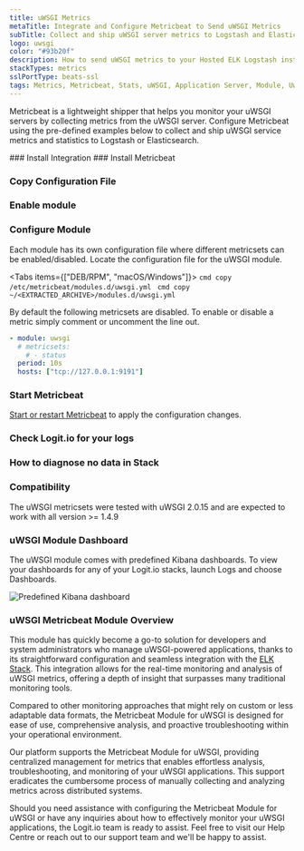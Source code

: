 ```yaml
---
title: uWSGI Metrics
metaTitle: Integrate and Configure Metricbeat to Send uWSGI Metrics
subTitle: Collect and ship uWSGI server metrics to Logstash and Elasticsearch
logo: uwsgi
color: "#93b20f"
description: How to send uWSGI metrics to your Hosted ELK Logstash instance. Configure Metricbeat to send uWSGI server metrics to Logstash or Elasticsearch.
stackTypes: metrics
sslPortType: beats-ssl
tags: Metrics, Metricbeat, Stats, uWSGI, Application Server, Module, Uwsgi
---
```


Metricbeat is a lightweight shipper that helps you monitor your uWSGI 
servers by collecting metrics from the uWSGI server. Configure Metricbeat 
using the pre-defined examples below to collect and ship uWSGI 
service metrics and statistics to Logstash or Elasticsearch.

<Steps>
  ### Install Integration
  <InstallIntegration/>
  ### Install Metricbeat

  <InstallBeat beatname="metricbeat" />

  ### Copy Configuration File

  <MetricbeatOutput />

  ### Enable module

  <EnableMetricbeatModule module="uWSGI" />

  ### Configure Module

  Each module has its own configuration file where different metricsets can be enabled/disabled. 
  Locate the configuration file for the uWSGI module.
        
  <Tabs items={["DEB/RPM", "macOS/Windows"]}>
    <Tab>
      ```cmd copy
      /etc/metricbeat/modules.d/uwsgi.yml
      ```
    </Tab>
    <Tab>
      ```cmd copy
      ~/<EXTRACTED_ARCHIVE>/modules.d/uwsgi.yml
      ```
    </Tab>
  </Tabs>

  By default the following metricsets are disabled. To enable or disable a 
  metric simply comment or uncomment the line out.

  ```yml copy showLineNumbers
  - module: uwsgi
    # metricsets:
      # - status
    period: 10s
    hosts: ["tcp://127.0.0.1:9191"]
  ```

  ### Start Metricbeat

  [Start or restart Metricbeat](https://www.elastic.co/guide/en/beats/metricbeat/master/metricbeat-starting.html) 
  to apply the configuration changes.

  ### Check Logit.io for your logs

  <LaunchStack utmMedium="logs" utmCampaign="uwsgi_metricbeat" source="metrics_uwsgi" />

  ### How to diagnose no data in Stack

  <DiagnoseNoData />

  ### Compatibility

  The uWSGI metricsets were tested with uWSGI 2.0.15 and are expected to work with all version >= 1.4.9

  ### uWSGI Module Dashboard

  The uWSGI module comes with predefined Kibana dashboards. To view your dashboards for 
  any of your Logit.io stacks, launch Logs and choose Dashboards.

  ![Predefined Kibana dashboard](@/images/integrations/metricbeats/metricbeat_uwsgi_module.png)

</Steps>

### uWSGI Metricbeat Module Overview

This module has quickly become a go-to solution for developers and system administrators 
who manage uWSGI-powered applications, thanks to its straightforward configuration 
and seamless integration with the [ELK Stack](https://logit.io/blog/post/elk-stack-guide/). 
This integration allows for the real-time monitoring and analysis of uWSGI metrics, 
offering a depth of insight that surpasses many traditional monitoring tools.

Compared to other monitoring approaches that might rely on custom or less adaptable 
data formats, the Metricbeat Module for uWSGI is designed for ease of use, 
comprehensive analysis, and proactive troubleshooting within your operational environment.

Our platform supports the Metricbeat Module for uWSGI, providing centralized management 
for metrics that enables effortless analysis, troubleshooting, and monitoring of 
your uWSGI applications. This support eradicates the cumbersome process of manually 
collecting and analyzing metrics across distributed systems.

Should you need assistance with configuring the Metricbeat Module for uWSGI or have any 
inquiries about how to effectively monitor your uWSGI applications, the Logit.io team 
is ready to assist. Feel free to visit our Help Centre or reach out to our support 
team <IntercomButton text="via live chat" /> and we'll be happy to assist.
